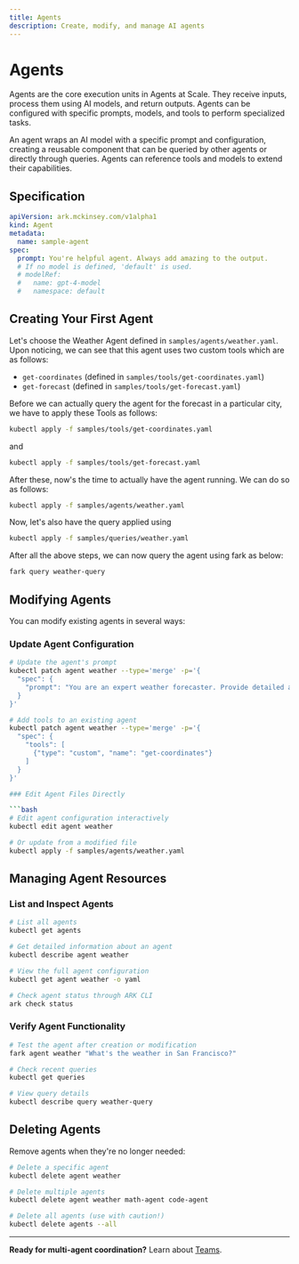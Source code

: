 ```yaml
---
title: Agents
description: Create, modify, and manage AI agents
---
```


# Agents

Agents are the core execution units in Agents at Scale. They receive inputs, process them using AI models, and return outputs. Agents can be configured with specific prompts, models, and tools to perform specialized tasks.

An agent wraps an AI model with a specific prompt and configuration, creating a reusable component that can be queried by other agents or directly through queries. Agents can reference tools and models to extend their capabilities.

## Specification

```yaml
apiVersion: ark.mckinsey.com/v1alpha1
kind: Agent
metadata:
  name: sample-agent
spec:
  prompt: You're helpful agent. Always add amazing to the output.
  # If no model is defined, 'default' is used.
  # modelRef:
  #   name: gpt-4-model
  #   namespace: default
```

## Creating Your First Agent

Let's choose the Weather Agent defined in `samples/agents/weather.yaml`. Upon noticing, we can see that this agent uses two custom tools which are as follows:

- `get-coordinates` (defined in `samples/tools/get-coordinates.yaml`)
- `get-forecast` (defined in `samples/tools/get-forecast.yaml`)

Before we can actually query the agent for the forecast in a particular city, we have to apply these Tools as follows:

```bash
kubectl apply -f samples/tools/get-coordinates.yaml
```

and

```bash
kubectl apply -f samples/tools/get-forecast.yaml
```

After these, now's the time to actually have the agent running. We can do so as follows:

```bash
kubectl apply -f samples/agents/weather.yaml
```

Now, let's also have the query applied using

```bash
kubectl apply -f samples/queries/weather.yaml
```

After all the above steps, we can now query the agent using fark as below:

```bash
fark query weather-query
```

## Modifying Agents

You can modify existing agents in several ways:

### Update Agent Configuration

```bash
# Update the agent's prompt
kubectl patch agent weather --type='merge' -p='{
  "spec": {
    "prompt": "You are an expert weather forecaster. Provide detailed analysis."
  }
}'

# Add tools to an existing agent
kubectl patch agent weather --type='merge' -p='{
  "spec": {
    "tools": [
      {"type": "custom", "name": "get-coordinates"}
    ]
  }
}'

### Edit Agent Files Directly

```bash
# Edit agent configuration interactively
kubectl edit agent weather

# Or update from a modified file
kubectl apply -f samples/agents/weather.yaml
```

## Managing Agent Resources

### List and Inspect Agents

```bash
# List all agents
kubectl get agents

# Get detailed information about an agent
kubectl describe agent weather

# View the full agent configuration
kubectl get agent weather -o yaml

# Check agent status through ARK CLI
ark check status
```

### Verify Agent Functionality

```bash
# Test the agent after creation or modification
fark agent weather "What's the weather in San Francisco?"

# Check recent queries
kubectl get queries

# View query details
kubectl describe query weather-query
```

## Deleting Agents

Remove agents when they're no longer needed:

```bash
# Delete a specific agent
kubectl delete agent weather

# Delete multiple agents
kubectl delete agent weather math-agent code-agent

# Delete all agents (use with caution!)
kubectl delete agents --all
```
---

**Ready for multi-agent coordination?** Learn about [Teams](/getting-started/teams).
